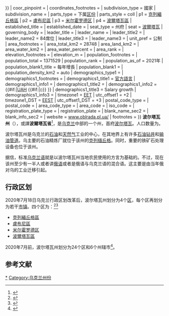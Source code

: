 {{Expand Ukrainian}}
{{Infobox settlement
| name                    = 波爾塔瓦州
| native_name             = Полтавська область
| native_name_lang        = uk
| nickname                = 
| settlement_type         = [[烏克蘭行政區劃|州]]
| image_skyline           = 
| image_alt               = 
| image_caption           = 
| image_flag              = Flag_of_Poltava_Oblast.svg
| flag_size               = 115px
| image_shield            = Coat_of_Arms_of_Poltava_Oblast.svg
| shield_size             = 65px
| image_map               = Poltava in Ukraine.svg
| mapsize                 = 
| map_alt                 = 
| map_caption             = 
| coordinates             = {{#if:|{{#invoke:Coordinates|coordinsert|{{{coordinates}}}|region:UA|type:adm1st}}}}
| coor_pinpoint           = 
| coordinates_footnotes   = 
| subdivision_type        = 國家
| subdivision_name        = {{flag|Ukraine}}
| parts_type              = 下属[[区_(乌克兰)|区份]]
| parts_style             = coll
| p1                      = [[克列緬丘格區|克列緬丘格區]]
| p2                      = [[盧布尼區|盧布尼區]]
| p3                      = [[米尔霍罗德区|米尔霍罗德区]]
| p4                      = [[波爾塔瓦區|波爾塔瓦區]]
| established_title       = 
| established_date        = 
| seat_type               = 州府
| seat                    = [[波爾塔瓦|波爾塔瓦]]
| governing_body        = {{link-uk|波尔塔瓦州国家管理局|Полтавська обласна державна адміністрація}}
| leader_title          = {{link-en|波尔塔瓦州州长|Governor of Poltava Oblast|州長}}
| leader_name           = {{link-en|德米特里·卢宁|Dmytro Lunin}}{{small|（代理）}}
| leader_title2         = {{link-en|波尔塔瓦州拉达|Poltava Oblast Council|州議會}}
| leader_name2          = 84席位
| leader_title3         = {{link-en|波尔塔瓦州拉达|Poltava Oblast Council|議會議長}}
| leader_name3          = {{link-uk|亚历山大·比连基|Біленький Олександр Юрійович}}
| unit_pref               = 公制
| area_footnotes          = 
| area_total_km2          = 28748
| area_land_km2           = 
| area_water_km2          = 
| area_water_percent      = 
| area_rank               = {{link-en|烏克蘭各州面積列表|List of Ukrainian oblasts and territories by area|第6位}}
| elevation_footnotes     = 
| elevation_m             = 
| population_footnotes    = 
| population_total        = 1371529
| population_rank         = {{link-en|烏克蘭各州人口列表|List of Ukrainian oblasts and territories by population|第12位}}
| population_as_of        = 2021年
| population_blank1_title = 每年增長
| population_blank1       = 
| population_density_km2  = auto
| demographics_type1      = 
| demographics1_footnotes = <!-- for references: use <ref> tags -->
| demographics1_title1    = [[官方語言|官方語言]]
| demographics1_info1     = 
| demographics1_title2    = {{link-en|烏克蘭各州薪酬列表|List of Ukrainian oblasts and territories by salary|平均薪酬}}
| demographics1_info2     = {{#if:|[[烏克蘭格拉夫納|UAH]] {{{Salary}}} {{#if:|<small>({{{SalaryYear}}})</small>}} }}
| demographics1_title3    = Salary growth
| demographics1_info3     = 
| timezone1               = [[歐洲東部時間|EET]]
| utc_offset1             = +2
| timezone1_DST           = [[歐洲東部夏令時間|EEST]]
| utc_offset1_DST         = +3
| postal_code_type        = {{link-en|烏克蘭郵政編號|Ukrainian postal codes|郵政編號}}
| postal_code             = {{link-en|烏克蘭郵政編號|Ukrainian postal codes|36000-38999}}
| area_code_type          = {{link-en|電話區號|Area code#Ukraine}}
| area_code               = {{link-en|電話區號|Area code#Ukraine|+380-53}}
| iso_code                = {{link-en|ISO 3166-2:UA|ISO 3166-2:UA|UA-53}}
| registration_plate_type = {{link-en|烏克蘭車輛號牌|Vehicle registration plates of Ukraine|車輛號牌}}
| registration_plate      = 
| blank_name_sec2         = {{link-en|FPS 10-4|FIPS 10-4}}
| blank_info_sec2         = {{link-en|FIPS地區編號列表 (S-U)|List of FIPS region codes (S-U)#UP: Ukraine|UP18}}
| website                 = [http://oblrada.pl.ua/ www.oblrada.pl.ua/]
| footnotes               = 
}}
'''波尔塔瓦州'''（{{lang-uk|Полтавська область|Poltavs'ka oblast}}），或譯'''波爾塔瓦省'''<ref>{{Cite web |title=波爾塔瓦省 - Poltavska Oblast |url=https://terms.naer.edu.tw/detail/17902451/?index=27 |access-date=2022-04-14 |work=terms.naer.edu.tw}}</ref>，是[[乌克兰|乌克兰]]中部的一个州，首府[[波尔塔瓦|波尔塔瓦]]。人口数量为{{Ua-pop-est2021|1,371,529人}}。

波尔塔瓦州是乌克兰的[[石油|石油]]和[[天然气|天然气]]工业的中心，在其地界上有许多[[石油钻井|石油钻井]]和[[输油管道|输油管道]]。乌主要的石油精炼厂就位于该州的[[克列缅丘格|克列缅丘格]]。同时，重要的铁矿石处理设备也位于该州。

据信，标准[[乌克兰语|乌克兰语]]就是以波尔塔瓦州当地农民使用的方言为基础的。不过，现在该州至少有一半人或者讲[[俄语|俄语]]或者是俄语与乌克兰语的混合语。这主要是由当年俄对乌的工业迁移引起。

== 行政区划 ==
{{Stack|[[File:Poltava_Oblast_2020_subdivisions.jpg|thumb]]}}
2020年7月18日乌克兰行政区划改革后，波尔塔瓦州划分为4个[[区_(乌克兰)|区]]，每个区再划分为若干[[烏克蘭市鎮|市镇]]。四个区为：<ref>{{Cite news|title=Про утворення та ліквідацію районів. Постанова Верховної Ради України № 807-ІХ.|url=http://www.golos.com.ua/article/333466|access-date=2020-10-03|date=2020-07-18|website=Голос України|language=uk}}</ref><ref>{{cite web |title=Нові райони: карти + склад |url=https://www.minregion.gov.ua/press/news/novi-rajony-karty-sklad/ |publisher=Міністерство розвитку громад та територій України |language=uk}}</ref>
* [[克列緬丘格區|克列緬丘格區]]
* [[盧布尼區|盧布尼區]]
* [[米尔霍罗德区|米尔霍罗德区]]
* [[波爾塔瓦區|波爾塔瓦區]]

2020年7月前，波尔塔瓦州划分为24个区和6个州辖市<ref name="ua2020estimate">{{cite web|url=http://database.ukrcensus.gov.ua/PXWEB2007/ukr/publ_new1/2020/zb_chuselnist%202019.pdf|title=Чисельність наявного населення України (Actual population of Ukraine)|publisher=State Statistics Service of Ukraine|language=uk|accessdate=2022-06-19}}</ref>。

== 参考文献 ==
{{Reflist}}

{{Ukraine}}

{{Authority control}}
[[Category:波尔塔瓦州|*]]
[[Category:乌克兰州份|Category:乌克兰州份]]